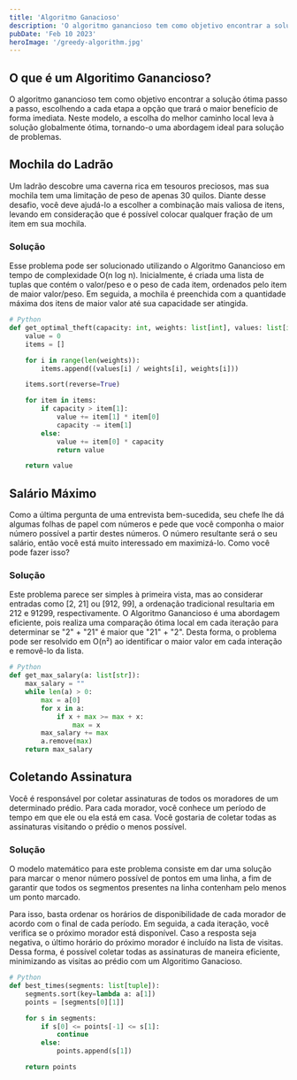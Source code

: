 ```yaml
---
title: 'Algoritmo Ganacioso'
description: 'O algoritmo ganancioso tem como objetivo encontrar a solução ótima passo a passo'
pubDate: 'Feb 10 2023'
heroImage: '/greedy-algorithm.jpg'
---
```


## O que é um Algoritimo Ganancioso?

O algoritmo ganancioso tem como objetivo encontrar a solução ótima passo a passo, escolhendo a cada etapa a opção que trará o maior benefício de forma imediata. Neste modelo, a escolha do melhor caminho local leva à solução globalmente ótima, tornando-o uma abordagem ideal para solução de problemas.

## Mochila do Ladrão

Um ladrão descobre uma caverna rica em tesouros preciosos, mas sua mochila tem uma limitação de peso de apenas 30 quilos. Diante desse desafio, você deve ajudá-lo a escolher a combinação mais valiosa de itens, levando em consideração que é possível colocar qualquer fração de um item em sua mochila.

### Solução

Esse problema pode ser solucionado utilizando o Algoritmo Ganancioso em tempo de complexidade O(n log n). Inicialmente, é criada uma lista de tuplas que contém o valor/peso e o peso de cada item, ordenados pelo item de maior valor/peso. Em seguida, a mochila é preenchida com a quantidade máxima dos itens de maior valor até sua capacidade ser atingida.

```python
# Python
def get_optimal_theft(capacity: int, weights: list[int], values: list[int]):
    value = 0
    items = []

    for i in range(len(weights)):
        items.append((values[i] / weights[i], weights[i]))

    items.sort(reverse=True)

    for item in items:
        if capacity > item[1]:
            value += item[1] * item[0]
            capacity -= item[1]
        else:
            value += item[0] * capacity
            return value

    return value
```

## Salário Máximo

Como a última pergunta de uma entrevista bem-sucedida, seu chefe lhe dá algumas folhas de papel com números e pede que você componha o maior número possível a partir destes números. O número resultante será o seu salário, então você está muito interessado em maximizá-lo. Como você pode fazer isso?

### Solução

Este problema parece ser simples à primeira vista, mas ao considerar entradas como [2, 21] ou [912, 99], a ordenação tradicional resultaria em 212 e 91299, respectivamente. O Algoritmo Ganancioso é uma abordagem eficiente, pois realiza uma comparação ótima local em cada iteração para determinar se "2" + "21" é maior que "21" + "2". Desta forma, o problema pode ser resolvido em O(n²) ao identificar o maior valor em cada interação e removê-lo da lista.

```python
# Python
def get_max_salary(a: list[str]):
    max_salary = ""
    while len(a) > 0:
        max = a[0]
        for x in a:
            if x + max >= max + x:
                max = x
        max_salary += max
        a.remove(max)
    return max_salary
```

## Coletando Assinatura

Você é responsável por coletar assinaturas de todos os moradores de um determinado prédio. Para cada morador, você conhece um período de tempo em que ele ou ela está em casa. Você gostaria de coletar todas as assinaturas visitando o prédio o menos possível.

### Solução

O modelo matemático para este problema consiste em dar uma solução para marcar o menor número possível de pontos em uma linha, a fim de garantir que todos os segmentos presentes na linha contenham pelo menos um ponto marcado.

Para isso, basta ordenar os horários de disponibilidade de cada morador de acordo com o final de cada período. Em seguida, a cada iteração, você verifica se o próximo morador está disponível. Caso a resposta seja negativa, o último horário do próximo morador é incluído na lista de visitas. Dessa forma, é possível coletar todas as assinaturas de maneira eficiente, minimizando as visitas ao prédio com um Algoritimo Ganacioso.


```python
# Python
def best_times(segments: list[tuple]):
    segments.sort(key=lambda a: a[1])
    points = [segments[0][1]]

    for s in segments:
        if s[0] <= points[-1] <= s[1]:
            continue
        else:
            points.append(s[1])

    return points

```
